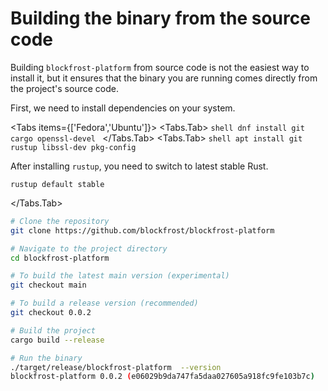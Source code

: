 
# Building the binary from the source code

Building `blockfrost-platform` from source code is not the easiest way to install it, but it ensures that the binary you are running comes directly from the project's source code.

First, we need to install dependencies on your system.

<Tabs items={['Fedora','Ubuntu']}>
  <Tabs.Tab>
    ```shell
    dnf install git cargo openssl-devel
    ```
  </Tabs.Tab>
  <Tabs.Tab>
    ```shell
    apt install git rustup libssl-dev pkg-config
    ```

After installing `rustup`, you need to switch to latest stable Rust.

```shell
rustup default stable
```

  </Tabs.Tab>
</Tabs>

```bash
# Clone the repository
git clone https://github.com/blockfrost/blockfrost-platform

# Navigate to the project directory
cd blockfrost-platform

# To build the latest main version (experimental)
git checkout main

# To build a release version (recommended)
git checkout 0.0.2

# Build the project
cargo build --release

# Run the binary
./target/release/blockfrost-platform  --version
blockfrost-platform 0.0.2 (e06029b9da747fa5daa027605a918fc9fe103b7c)
```
